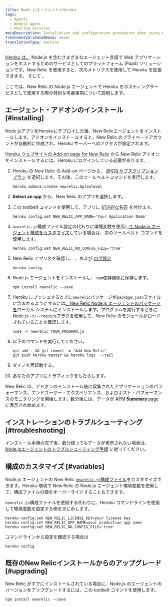 ```yaml
---
title: Node.jsエージェントとHeroku
tags:
  - Agents
  - Nodejs agent
  - Hosting services
metaDescription: Installation and configuration procedures when using Heroku as a hosting service with New Relic's Node.js agent.
freshnessValidatedDate: never
translationType: machine
---
```


[Heroku は、](https://devcenter.heroku.com/articles/newrelic) Node.js を含むさまざまなエージェント言語で Web アプリケーションをホストするためのサービスとしてのプラットフォーム (PaaS) ソリューションです。New Relic を使用すると、次のメトリクスを使用して Heroku を拡張できます。 [<InlinePopover type="apm"/>](/docs/apm/new-relic-apm)そして[<InlinePopover type="browser"/>](/docs/browser/new-relic-browser) 。

ここでは、New Relic の Node.js エージェントで Heroku をホスティングサービスとして使用する際の特別な考慮事項について説明します。

## エージェント・アドオンのインストール [#installing]

Node.jsアプリをHerokuにデプロイした後、New Relicエージェントをインストールします。アドオンをインストールすると、New Relic のプライベートアカウントが自動的に作成され、Heroku サーバーへのアクセスが設定されます。

[Heroku ウェブサイトの Add-on page for New Relic](https://addons.heroku.com/newrelic) から New Relic アドオンをインストールするには、Heroku にログインしている必要があります。

1. Heroku の New Relic の Add-on ページから、 [適切なサブスクリプションプラン](https://elements.heroku.com/addons/newrelic#pricing) を選択します。その後、このツールベルトコマンドを実行します。

   ```shell
   heroku addons:create newrelic:$planlevel
   ```

2. **Select an app** から、New Relic のアプリを選択します。

3. この toolbelt コマンドを使用して、アプリに [記述的な名前](/docs/apm/new-relic-apm/installation-configuration/name-your-application) を付けます。

   ```shell
   heroku config:set NEW_RELIC_APP_NAME='Your Application Name'
   ```

4. `newrelic.js`構成ファイル設定の代わりに環境変数を使用し[て Node.js エージェント構成をカスタマイズ](#variables)している場合は、次のツールベルト コマンドを使用します。

   ```shell
   heroku config:set NEW_RELIC_NO_CONFIG_FILE='true'
   ```

5. New Relic アプリ名を確認し、 <InlinePopover type="licenseKey"/>、および [ログ設定](/docs/agents/nodejs-agent/installation-configuration/nodejs-agent-configuration#logging_config):

   ```shell
   heroku config
   ```

6. Node.js エージェントをインストールし、 `npm`依存関係に保存します。

   ```shell
   npm install newrelic --save
   ```

7. Heroku にプッシュするときに`newrelic`パッケージが`package.json`ファイルに含まれるようにするには[、New Relic Node.js エージェントのパッケージを](/docs/agents/nodejs-agent/installation-configuration/installing-maintaining-nodejs)ローカル システムにインストールします。プログラムを実行するときに Node.js `-r/--require`フラグを使用して、New Relic のモジュールがロードされていることを確認します。

   ```shell
   node -r newrelic YOUR_PROGRAM.js
   ```

8. 以下のコマンドを実行してください。

   ```shell
   git add . && git commit -m "Add New Relic"
   git push heroku master && heroku logs  --tail
   ```

9. ダイノを再起動する。

10. あなたのアプリにトラフィックをもたらします。

New Relic は、アドオンのインストール後に収集されたアプリケーションのパフォーマンス、エンドユーザー・エクスペリエンス、およびホスト・パフォーマンスのモニタリングを開始します。数分後には、データが [APM **Summary** page](/docs/apm/applications-menu/monitoring/apm-overview-page) に表示され始めます。

## インストレーションのトラブルシューティング [#troubleshooting]

インストール手順の完了後、数分経ってもデータが表示されない場合は、 [Node.jsエージェントのトラブルシューティング手順](/docs/agents/nodejs-agent/troubleshooting/troubleshooting-your-nodejs-installation) に従ってください。

## 構成のカスタマイズ [#variables]

Node.js エージェントの New Relic [`newrelic.js`構成ファイル](/docs/agents/nodejs-agent/installation-configuration/nodejs-agent-configuration#methods-and-precedence)をカスタマイズできます。Heroku 環境で New Relic の Node.js エージェント環境変数を使用して、構成ファイルの値をオーバーライドすることもできます。

`newrelic.js`構成ファイルを使用する代わりに、Heroku コマンドラインを使用して環境変数を設定する例を次に示します。

```shell
heroku config:set NEW_RELIC_LICENSE_KEY=your license key
heroku config:set NEW_RELIC_APP_NAME=your production app name
heroku config:set NEW_RELIC_NO_CONFIG_FILE='true'
```

コマンドラインから設定を確認する場合は

```shell
heroku config
```

## 既存のNew Relicインストールからのアップグレード [#upgrading]

New Relic がすでにインストールされている場合に、Node.js のエージェントのバージョンをアップグレードするには、この toolbelt コマンドを使用します。

```shell
npm install newrelic --save
```